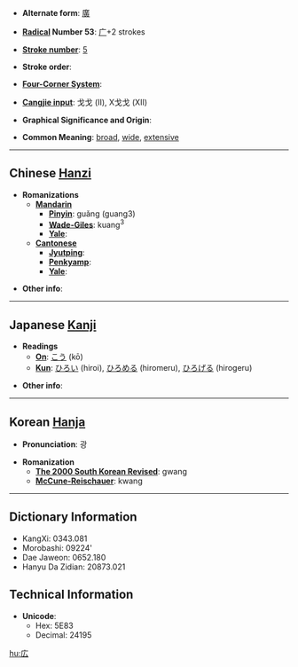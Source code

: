 * '''Alternate form''': [[廣]]

* '''[[Wiktionary:Chinese radical index| Radical]] Number 53''': [[Wiktionary:Chinese radical index 广|广]]+2 strokes

* '''[[Wiktionary:Chinese total strokes index|Stroke number]]''': [[Wiktionary:Chinese total strokes index 5|5]]

* '''Stroke order''': 

* '''[[Wiktionary:Chinese four corner index|Four-Corner System]]''': 

* '''[[Wiktionary:Chinese Cangjie index|Cangjie input]]''': 戈戈 (II), X戈戈 (XII)

* '''Graphical Significance and Origin''': 

* '''Common Meaning''': [[broad]], [[wide]], [[extensive]]

----

== Chinese [[Hanzi]] ==

* '''Romanizations'''
** '''[[Mandarin]]'''
*** '''[[Pinyin]]''': guǎng (guang3)
*** '''[[Wade-Giles]]''': kuang<sup>3</sup>
*** '''[[Yale]]''': 
** '''[[Cantonese]]'''
*** '''[[Jyutping]]''':
*** '''[[Penkyamp]]''': 
*** '''[[Yale]]''': 

* '''Other info''': 

----

== Japanese [[Kanji]] ==

* '''Readings'''
** '''[[On]]''': [[こう]] (kō)
** '''[[Kun]]''': [[ひろい]] (hiroi), [[ひろめる]] (hiromeru), [[ひろげる]] (hirogeru)

* '''Other info''':  

----

== Korean [[Hanja]] ==

* '''Pronunciation''': 광

* '''Romanization'''
** '''[[The 2000 South Korean Revised Romanization|The 2000 South Korean Revised]]''': gwang
** '''[[McCune-Reischauer]]''': kwang

----

== Dictionary Information ==

* KangXi: 0343.081
* Morobashi: 09224'
* Dae Jaweon: 0652.180
* Hanyu Da Zidian: 20873.021

== Technical Information ==

* '''Unicode''':
** Hex: 5E83
** Decimal: 24195

[[hu:広]]